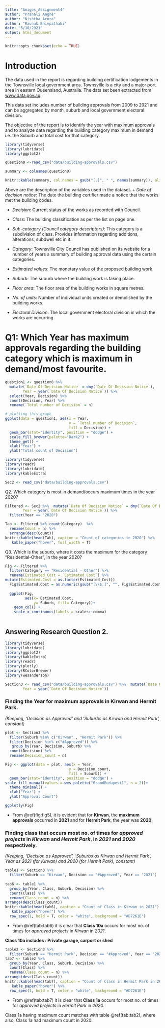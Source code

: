 ```yaml
---
title: "Amigos_Assignment4"
author: "Pranali Angne"
author: "Nishtha Arora"
author: "Raunak Bhivpathaki"
date: "5/18/2021"
output: html_document
---
```


```r
knitr::opts_chunk$set(echo = TRUE)
```

# Introduction

The data used in the report is regarding building certification lodgements in the Townsville local government area. Townsville is a city and a major port area in eastern Queensland, Australia. The data set been extracted from [www.data.gov.au](https://data.gov.au/data/dataset/tcc-building-approvals). 

This data set includes number of building approvals from 2009 to 2021 and can be aggregated by month, suburb and local government electoral division.  

The objective of the report is to identify the year with maximum approvals and to analyze data regarding the building category maximum in demand i.e. the Suburb and total cost for that category.

\section*{1}
```r
library(tidyverse)
library(lubridate)
library(ggplot2)
```



```r
question0 <-read_csv("data/building-approvals.csv")

summary <- colnames(question0)

knitr::kable(summary, col.names = gsub("[.]", " ", names(summary)), align = "c")
```


Above are the description of the variables used in the dataset.
+ *Date of decision notice*: The date the building certifier made a notice that the works met the building codes.

+ *Decision*: Current status of the works as recorded with Council.

+ *Class*: The building classification as per the list on page one.

+ *Sub-category (Council category descriptors)*: This category is a subdivision of class. Provides information regarding additions, alterations, subdwell etc in it.

+ *Category*: Townsville City Council has published on its website for a number of years a summary of building approval data using the certain categories.

+ *Estimated values*: The monetary value of the proposed building work.

+ *Suburb*: The suburb where the building work is taking place.

+ *Floor area*: The floor area of the building works in square metres.

+ *No. of units*: Number of individual units created or demolished by the building works.

+ *Electoral Division*: The local government electoral division in which the works are occurring.





# Q1: Which **Year** has maximum approvals regarding the building category which is maximum in demand/most favourite.

```r
question1 <- question0 %>% 
  mutate(`Date Of Decision Notice` = dmy(`Date Of Decision Notice`),
        Year = year(`Date Of Decision Notice`)) %>% 
  select(Year, Decision) %>% 
  count(Decision, Year) %>% 
  rename(`Total number of Decision` = n)

# plotting this graph
ggplot(data = question1, aes(x = Year,
                             y = `Total number of Decision`, 
                             fill = Decision)) +
  geom_bar(stat="identity", position = "dodge") +
  scale_fill_brewer(palette="Dark2") +
  theme_get() +
  xlab("Year") +
  ylab("Total count of Decision") 
```



\section*{2}

```r
library(tidyverse)
library(readr)
library(lubridate)
library(kableExtra)
```

```r
Sec2 <- read_csv("data/building-approvals.csv")
```

Q2. Which category is most in demand/occurs maximum times in the year 2020?

```r
Filtered <- Sec2 %>%  mutate(`Date Of Decision Notice` = dmy(`Date Of Decision Notice`),
        Year = year(`Date Of Decision Notice`)) %>% 
  filter(Year == "2020")
```

```r
Tab <- Filtered %>% count(Category)  %>% 
  rename(Count = n) %>% 
  arrange(desc(Count))
knitr::kable(head(Tab), caption = "Count of categories in 2020") %>% 
   kable_paper("hover", full_width = T)
```

Q3. Which is the suburb, where it costs the maximum for the category  "Residential-Other", in the year 2020?

```r
Fig <- Filtered %>% 
  filter(Category == "Residential - Other") %>% 
  rename(Estimated_Cost = `Estimated Cost`) %>% 
mutate(Estimated.Cost = as.factor(Estimated_Cost)) 
  Fig$Estimated.Cost = as.numeric(gsub("[\\$,]", "", Fig$Estimated.Cost)) 
  
  ggplot(Fig,
         aes(x= Estimated.Cost,
             y= Suburb, fill= Category))+
    geom_col() +
    scale_x_continuous(labels = scales::comma)
    
```








\section*{Q2, Part A} 

## Answering **Research Question 2.**

``` r
library(tidyverse)
library(lubridate)
library(ggplot2)
library(kableExtra)
library(readr)
library(plotly)
library(RColorBrewer)
library(wesanderson)
```

```r
Section3 <- read_csv("data/building-approvals.csv") %>%  mutate(`Date Of Decision Notice` = dmy(`Date Of Decision Notice`),
        Year = year(`Date Of Decision Notice`))
```

### Finding the **Year** for **maximum approvals** in **Kirwan** and **Hermit Park**.

*(Keeping, 'Decision as Approved' and 'Suburbs as Kirwan and Hermit Park', constant)*

```r
plot <- Section3 %>% 
  filter(Suburb %in% c("Kirwan" , "Hermit Park")) %>% 
  filter(Decision %in% c("#Approved")) %>% 
   group_by(Year, Decision, Suburb) %>% 
  count(Decision) %>% 
  rename(Decision_count = n)

Fig <- ggplot(data = plot, aes(x = Year,
                             y = Decision_count, 
                             fill = Suburb)) +
  geom_bar(stat="identity", position = "dodge") +
scale_fill_manual(values = wes_palette("GrandBudapest1", n = 2))+
  theme_minimal() +
  xlab("Year") +
  ylab("Approval Count") 

ggplotly(Fig)
```

+ From \@ref(fig:fig5), it is evident that for **Kirwan**, the **maximum approvals** occurred in **2021** and for **Hermit Park**, the year was **2020**.

### Finding **class** that occurs most no. of times for *approved projects* in *Kirwan* and *Hermit Park*, in *2021* and *2020* respectively.

*(Keeping, 'Decision as Approved', 'Suburbs as Kirwan and Hermit Park', Year as 2021 (for Kirwan) and 2020 (for Hermit Park), constant)*

```r
table1 <- Section3 %>% 
  filter(Suburb == "Kirwan", Decision == "#Approved", Year == "2021") 
 
tab6 <- table1 %>% 
  group_by(Year, Class, Suburb, Decision) %>% 
  count(Class) %>% 
  rename(Class_count = n) %>% 
arrange(desc(Class_count))
knitr::kable(head(tab6), caption = "Count of Class in Kirwan in 2021") %>% 
   kable_paper("hover") %>% 
  row_spec(1, bold = T, color = "white", background = "#D7261E")
```

+ From \@ref(tab:tab6) it is clear that **Class 10a** occurs for most no. of times for *approved projects* in *Kirwan* in *2021*.

**Class 10a includes : Private garage, carport or shed**

```r
table2 <- Section3 %>% 
  filter(Suburb == "Hermit Park", Decision == "#Approved", Year == "2020") 
tab7 <- table2 %>% 
  group_by(Year, Class, Suburb, Decision) %>% 
  count(Class) %>% 
  rename(Class_count = n) %>% 
arrange(desc(Class_count))
knitr::kable(head(tab7), caption = "Count of Class in Hermit Park in 2020") %>% 
   kable_paper("hover") %>% 
  row_spec(1, bold = T, color = "white", background = "#D7261E")
```

+ From \@ref(tab:tab7) it is clear that **Class 1a** occurs for most no. of times for *approved projects* in *Hermit Park* in *2020*.

Class 1a having maximum count matches with table \@ref(tab:tab2), where also, Class 1a had maximum count in 2020.